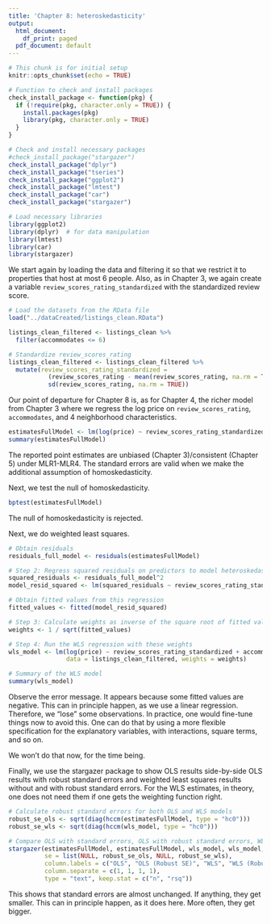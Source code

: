 ```yaml
---
title: 'Chapter 8: heteroskedasticity'
output:
  html_document:
    df_print: paged
  pdf_document: default
---
```


```r
# This chunk is for initial setup
knitr::opts_chunk$set(echo = TRUE)

# Function to check and install packages
check_install_package <- function(pkg) {
  if (!require(pkg, character.only = TRUE)) {
    install.packages(pkg)
    library(pkg, character.only = TRUE)
  }
}

# Check and install necessary packages
#check_install_package("stargazer")
check_install_package("dplyr")
check_install_package("tseries")
check_install_package("ggplot2")
check_install_package("lmtest")
check_install_package("car")
check_install_package("stargazer")

# Load necessary libraries
library(ggplot2)
library(dplyr)  # for data manipulation
library(lmtest)
library(car)
library(stargazer)
```

We start again by loading the data and filtering it so that we restrict it to properties that host at most 6 people. Also, as in Chapter 3, we again create a variable `review_scores_rating_standardized` with the standardized review score.

```r
# Load the datasets from the RData file
load("../dataCreated/listings_clean.RData")

listings_clean_filtered <- listings_clean %>%
  filter(accommodates <= 6) 

# Standardize review_scores_rating
listings_clean_filtered <- listings_clean_filtered %>%
  mutate(review_scores_rating_standardized = 
           (review_scores_rating - mean(review_scores_rating, na.rm = TRUE)) / 
           sd(review_scores_rating, na.rm = TRUE))
```

Our point of departure for Chapter 8 is, as for Chapter 4, the richer model from Chapter 3 where we regress the log price on `review_scores_rating`, `accommodates`, and 4 neighborhood characteristics.

```r
estimatesFullModel <- lm(log(price) ~ review_scores_rating_standardized + accommodates + Centrality + Quietness + Coolness + Fanciness, data = listings_clean_filtered)
summary(estimatesFullModel)
```

The reported point estimates are unbiased (Chapter 3)/consistent (Chapter 5) under MLR1-MLR4. The standard errors are valid when we make the additional assumption of homoskedasticity.

Next, we test the null of homoskedasticity.

```r
bptest(estimatesFullModel)
```

The null of homoskedasticity is rejected. 

Next, we do weighted least squares.

```r
# Obtain residuals
residuals_full_model <- residuals(estimatesFullModel)

# Step 2: Regress squared residuals on predictors to model heteroskedasticity
squared_residuals <- residuals_full_model^2
model_resid_squared <- lm(squared_residuals ~ review_scores_rating_standardized + accommodates + Centrality + Quietness + Coolness + Fanciness, data = listings_clean_filtered)

# Obtain fitted values from this regression
fitted_values <- fitted(model_resid_squared)

# Step 3: Calculate weights as inverse of the square root of fitted values
weights <- 1 / sqrt(fitted_values)

# Step 4: Run the WLS regression with these weights
wls_model <- lm(log(price) ~ review_scores_rating_standardized + accommodates + Centrality + Quietness + Coolness + Fanciness, 
                data = listings_clean_filtered, weights = weights)

# Summary of the WLS model
summary(wls_model)
```

Observe the error message. It appears because some fitted values are negative. This can in principle happen, as we use a linear regression. Therefore, we "lose" some observations. In practice, one would fine-tune things now to avoid this. One can do that by using a more flexible specification for the explanatory variables, with interactions, square terms, and so on.

We won't do that now, for the time being.

Finally, we use the stargazer package to show OLS results side-by-side OLS results with robust standard errors and weighted least squares results without and with robust standard errors. For the WLS estimates, in theory, one does not need them if one gets the weighting function right.

```r
# Calculate robust standard errors for both OLS and WLS models
robust_se_ols <- sqrt(diag(hccm(estimatesFullModel, type = "hc0")))
robust_se_wls <- sqrt(diag(hccm(wls_model, type = "hc0")))

# Compare OLS with standard errors, OLS with robust standard errors, WLS, and WLS with robust SE
stargazer(estimatesFullModel, estimatesFullModel, wls_model, wls_model,
          se = list(NULL, robust_se_ols, NULL, robust_se_wls),
          column.labels = c("OLS", "OLS (Robust SE)", "WLS", "WLS (Robust SE)"),
          column.separate = c(1, 1, 1, 1),
          type = "text", keep.stat = c("n", "rsq"))
```

This shows that standard errors are almost unchanged. If anything, they get smaller. This can in principle happen, as it does here. More often, they get bigger.
